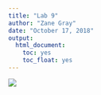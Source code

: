 ```yaml
---
title: "Lab 9"
author: "Zane Gray"
date: "October 17, 2018"
output: 
  html_document:
    toc: yes
    toc_float: yes
---
```

![](zgminilab 001.jpg)